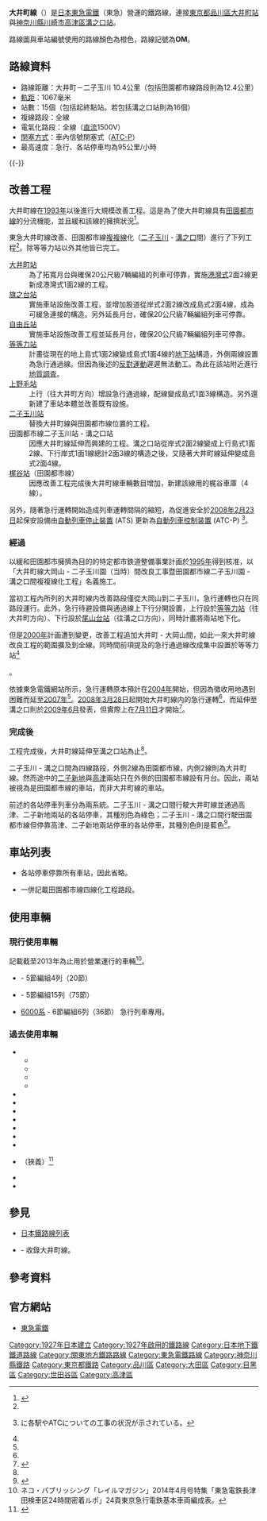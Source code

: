 {{pp-semi-sock|small=yes}}
{{noteTA
|G1=Railway}}
{{Infobox 鐵道路線
|日文原名=大井町線
|平假名=おおいまちせん
|羅馬拼音=Ōimachi sen
|路線名稱=[[File:TokyuLogotype.svg|text-bottom]] 大井町線
|路線顏色=#f18c43
|標誌=File:Tokyu OM line symbol.svg
|標誌大小=40px
|圖片=Tokyu6000(2).jpg
|圖片大小=300px
|圖片說明=急行用的[[東急6000系電力動車組_(第2代)|6000系]]<br />（2008年3月28日、尾山台－等等力站之間）
|所在地={{JPN}}{{flag|東京都}}、{{flag|神奈川縣}}
|起點=[[大井町站|大井町站]]
|終點=[[溝之口站|溝之口站]]
|站數=16個
|路線記號=[[File:Tokyu_OM_line_symbol.svg|20px]] OM
|通車=1927年7月6日
|擁有者=[[File:TokyuLogotype.svg|16px]] [[東急電鐵|東急電鐵]]
|營運者=[[File:TokyuLogotype.svg|16px]] 東急電鐵
|車輛基地=
|使用車輛=參見[[#使用車輛|使用車輛]]一節
|路線距離=12.4公里
|軌距=1,067毫米
|軌道數量=[[複線鐵路|複線]]
|電氣化方式=[[直流電|直流電]]1,500 [[伏特|V]]<br />[[高架電纜|高架電纜]]
|最大坡度=
|最小曲線半徑=
|閉塞方式=車內信號閉塞式
|保安裝置=[[列車自動控制系統|ATC-P]]
|最高速度=95公里/小時
|路線圖=[[File:Tokyu_Corporation_Linemap.svg|300px]]
{{東急電鐵RDT/大井町線}}
}}
'''大井町線'''（{{jpn|j=大井町線|hg=おおいまちせん|rm=Ōimachi sen|f=y}}）是[[日本|日本]][[東急電鐵|東急電鐵]]（東急）營運的鐵路線，連接[[東京都|東京都]][[品川區|品川區]][[大井町站|大井町站]]與[[神奈川縣|神奈川縣]][[川崎市|川崎市]][[高津區|高津區]][[溝之口站|溝之口站]]。

路線圖與車站編號使用的路線顏色為橙色，路線記號為'''OM'''。

==路線資料==
* 路線距離：大井町－二子玉川 10.4公里（包括田園都市線路段則為12.4公里）
* [[軌距|軌距]]：1067毫米
* 站數：15個（包括起終點站。若包括溝之口站則為16個）
* 複線路段：全線
* 電氣化路段：全線（[[直流電化|直流]]1500V）
* [[閉塞_(鐵路)|閉塞方式]]：車內信號閉塞式（[[列車自動控制系統#東急東横線_(ATC-P)|ATC-P]]）
* 最高速度：急行、各站停車均為95公里/小時<!-- JTB「東急おもしろ運転探見参照 -->
{{-}}

== 改善工程 ==
大井町線在[[1993年|1993年]]以後進行大規模改善工程。這是為了使大井町線具有[[東急田園都市線|田園都市線]]的分流機能，並且緩和該線的擁擠狀況<ref name="2003年6月18日">{{Cite press release|url=http://www.tokyu.co.jp/file/030618.pdf|title=「大井町線改良工事および田園都市線複々線化工事」に伴う大井町線急行運転実施時期の変更について|publisher=東京急行電鉄|date=2003-06-18|accessdate=2018-07-22|archive-date=2021-02-05|archive-url=https://web.archive.org/web/20210205132340/https://www.tokyu.co.jp/file/030618.pdf|dead-url=no}}</ref>。

東急大井町線改善、田園都市線[[複複線|複複線]]化（[[二子玉川站|二子玉川]] - [[溝之口站|溝之口]]間）進行了下列工程<ref name="整備状況" />。除等等力站以外其他皆已完工。
; [[大井町站|大井町站]]
: 為了拓寬月台與確保20公尺級7輛編組的列車可停靠，實施[[港灣式月台|港灣式]]2面2線更新成港灣式1面2線的工程。
; [[旗之台站|旗之台站]]
: 實施車站設施改善工程，並增加股道從岸式2面2線改成島式2面4線，成為可緩急連接的構造。另外延長月台，確保20公尺級7輛編組列車可停靠。
; [[自由丘站_(東京都)|自由丘站]]
: 實施車站設施改善工程並延長月台，確保20公尺級7輛編組列車可停靠。
; [[等等力站|等等力站]]
: 計畫從現在的地上島式1面2線變成島式1面4線的[[地下站|地下站]]構造，外側兩線設置為急行通過線。但因為後述的[[#反對運動|反對運動]]遲遲無法動工。為此在該站附近進行[[地質調査|地質調査]]。
; [[上野毛站|上野毛站]]
: 上行（往大井町方向）增設急行通過線，配線變成島式1面3線構造。另外還新建了車站本體並改善既有設施。
; [[二子玉川站|二子玉川站]]
: 替換大井町線與田園都市線位置的工程。
; 田園都市線二子玉川站 - 溝之口站
: 因應大井町線延伸而興建的工程。溝之口站從岸式2面2線變成上行島式1面2線、下行岸式1面1線總計2面3線的構造之後，又隨著大井町線延伸變成島式2面4線。
; [[梶谷站|梶谷站]]（田園都市線）
: 因應改善工程完成後大井町線車輛數目增加，新建該線用的梶谷車庫（4線）。

另外，隨著急行運轉開始造成列車運轉間隔的縮短，為促進安全於[[2008年|2008年]][[2月23日|2月23日]]起保安設備由[[自動列車停止裝置|自動列車停止裝置]] (ATS) 更新為[[自動列車控制装置|自動列車控制装置]] (ATC-P) <ref name="整備状況">{{PDFlink|[http://www.tokyu.co.jp/file/071115.pdf 東急電鉄ウェブサイト「特定都市鉄道整備実施状況」]}}に各駅やATCについての工事の状況が示されている。</ref>。

=== 經過 ===
以緩和田園都市擁擠為目的的特定都市鉄道整備事業計画於[[1995年|1995年]]得到核准，以「大井町線大岡山 - 二子玉川園（当時）間改良工事暨田園都市線二子玉川園 - 溝之口間複複線化工程」名義施工。

當初工程內所列的大井町線内改善路段僅從大岡山到二子玉川，急行運轉也只在同路段運行。此外，急行待避設備與通過線上下行分開設置，上行設於[[等等力站|等等力站]]（往大井町方向）、下行設於[[尾山台站|尾山台站]]（往溝之口方向），同時計畫將兩站地下化。

但是[[2000年|2000年]]計画遭到變更，改善工程追加大井町 - 大岡山間，如此一來大井町線改良工程的範圍擴及到全線。同時間前項提及的急行通過線改成集中設置於等等力站<ref name="TOKYU NEWS 2000/11/17">{{Cite press release|url=http://www.tokyu.co.jp/file/001117.pdf|title=特定都市鉄道整備事業計画を変更「大井町線改良工事ならびに田園都市線複々線化工事」|publisher=東京急行電鉄|date=2000-11-17|accessdate=2018-07-22|archive-date=2020-09-21|archive-url=https://web.archive.org/web/20200921074406/https://www.tokyu.co.jp/file/001117.pdf|dead-url=no}}</ref>。

依據東急電鐵網站所示，急行運轉原本預計在[[2004年|2004年]]開始，但因為徵收用地遇到困難而延至[[2007年|2007年]]<ref name="2003年6月18日" />。[[2008年|2008年]][[3月28日|3月28日]]起開始大井町線内的急行運轉<ref name="ニュースリリース2008年2月15日" />，而延伸至溝之口則於[[2009年|2009年]][[6月|6月]]發表，但實際上在[[7月11日|7月11日]]才開始<ref name="ニュースリリース2009年2月5日">{{Cite press release|url=http://www.tokyu.co.jp/file/090205.pdf|title=2009年7月11日（土）、東急大井町線が溝の口駅まで延伸します|publisher=東京急行電鉄|date=2009-02-05|accessdate=2018-07-22|archive-date=2020-09-21|archive-url=https://web.archive.org/web/20200921070553/https://www.tokyu.co.jp/file/090205.pdf|dead-url=no}}</ref>。

=== 完成後 ===
工程完成後，大井町線延伸至溝之口站為止<ref name="ニュースリリース2009年2月5日" />。

二子玉川 - 溝之口間為四線路段，外側2線為田園都市線，内側2線則為大井町線。然而途中的[[二子新地站|二子新地]]與[[高津站_(神奈川縣)|高津]]兩站只在外側的田園都市線設有月台。因此，兩站被視為是田園都市線的車站，而非大井町線的車站。

前述的各站停車列車分為兩系統。二子玉川 - 溝之口間行駛大井町線並通過高津、二子新地兩站的各站停車，其種別色為綠色；二子玉川 - 溝之口間行駛田園都市線但停靠高津、二子新地兩站停車的各站停車，其種別色則是藍色<ref>{{Cite press release|url=http://www.tokyu.co.jp/file/090410-2.pdf|title=6月6日（土）、東急線でダイヤ改正を実施 田園都市線増発など、各線で混雑緩和と利便性の向上を図ります 7月11日（土）には、溝の口延伸に合わせて、大井町線のダイヤを改正します|publisher=東京急行電鉄|date=2009-04-10|accessdate=2018-07-22|archive-date=2020-11-13|archive-url=https://web.archive.org/web/20201113103310/https://www.tokyu.co.jp/file/090410-2.pdf|dead-url=no}}</ref>。

==車站列表==
* {{Color|blue|■}}各站停車停靠所有車站，因此省略。
* 一併記載田園都市線四線化工程路段。
{{東急電鐵車站列表/大井町線}}

==使用車輛==
=== 現行使用車輛 ===
記載截至2013年為止用於營業運行的車輛<ref name="RM2014-4">ネコ・パブリッシング「レイルマガジン」2014年4月号特集「東急電鉄長津田検車区24時間密着ルポ」24頁東京急行電鉄基本車両編成表。</ref>。
* {{link-ja|東急8500系電力動車組|東急8500系電車|8500系}} - 5節編組4列（20節）
* {{link-ja|東急9000系電力動車組|東急9000系電車|9000系}} - 5節編組15列（75節）
* [[東急6000系電力動車組_(2代)|6000系]] - 6節編組6列（36節） 急行列車專用。

=== 過去使用車輛 ===
* {{link-ja|東急3000系電力動車組 (初代)|東急3000系電車 (初代)|3000系（初代）}}
** {{link-ja|東急Deha 3450型電力動車組|東急デハ3450形電車|3450型}}
** {{link-ja|東急Deha 3450型電力動車組#Deha 3500型|東急デハ3450形電車#デハ3500形|3500型}}
** {{link-ja|東急3600系電力動車組|東急3600系電車|3600系}}
** {{link-ja|東急3700系電力動車組|東急3700系電車|3700系}}
* {{link-ja|東急5000系電力動車組 (初代)|東急5000系電車 (初代)|5000系（初代）}}
* {{link-ja|東急5200系電力動車組|東急5200系電車|5200系}}
* {{link-ja|東急6000系電力動車組 (初代)|東急6000系電車 (初代)|6000系（初代）}}
* {{link-ja|東急7000系電力動車組 (初代)\東急7000系電車 (初代)|7000系（初代）}}
* {{link-ja|東急7200系電力動車組|東急7200系電車|7200系}}
* {{link-ja|東急7600系電力動車組|東急7600系電車|7600系}}
* {{link-ja|東急7700系電力動車組|東急7700系電車|7700系}}
* {{link-ja|東急8000系電力動車組|東急8000系電車|8000系}}（狹義）<ref>{{cite journal  | journal = 鉄道ダイヤ情報 | date = 2008-04 | pages = p. 79 }}</ref><!--8005Fは2007年9月30日の時点でも車籍が残っています-->
* {{link-ja|東急8090系電力動車組|東急8090系電車|8090系}}
* {{link-ja|東急8090系電力動車組|東急8090系電車|8590系}}

== 參見 ==
{{Commons category|Category:Tōkyū Ōimachi Line}}
* [[日本鐵路線列表|日本鐵路線列表]]
* {{link-ja|Train Simulator+電車GO! 東京急行篇|Train Simulator+電車でGO! 東京急行編}} - 收錄大井町線。
== 參考資料 ==
{{Reflist}}

==官方網站==
{{DEFAULTSORT:Oimachi}}
* [http://www.tokyu.co.jp 東急電鐵]{{Wayback|url=http://www.tokyu.co.jp/ |date=20060614142320 }}
{{日本的地下鐵系統}}
{{東京大眾運輸}}
{{東急電鐵路線}}
{{大井町線}}
{{Portal bar|日本|神奈川|東京|鐵路|日本鐵路|城市軌道交通}}
[[Category:1927年日本建立|Category:1927年日本建立]]
[[Category:1927年啟用的鐵路線|Category:1927年啟用的鐵路線]]
[[Category:日本地下鐵鐵道路線|Category:日本地下鐵鐵道路線]]
[[Category:關東地方鐵路路線|Category:關東地方鐵路路線]]
[[Category:東急電鐵路線|Category:東急電鐵路線]]
[[Category:神奈川縣鐵路|Category:神奈川縣鐵路]]
[[Category:東京都鐵路|Category:東京都鐵路]]
[[Category:品川區|Category:品川區]]
[[Category:大田區|Category:大田區]]
[[Category:目黑區|Category:目黑區]]
[[Category:世田谷區|Category:世田谷區]]
[[Category:高津區|Category:高津區]]